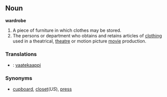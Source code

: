 ==Noun==
'''wardrobe'''
# A piece of furniture in which clothes may be stored. 
# The persons or department who obtains and retains articles of [[clothing]] used in a theatrical, [[theatre]] or motion picture [[movie]] production.

===Translations===
*{{fi}}: [[vaatekaappi]]

===Synonyms===
*[[cupboard]], [[closet]](''US''), [[press]]